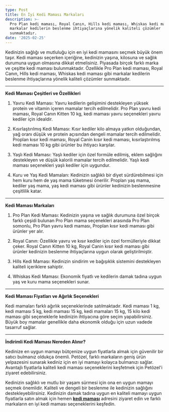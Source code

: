 ```yaml
---
type: Post
title: En İyi Kedi Maması Markaları
description: >-
  Pro Plan kedi maması, Royal Canın, Hills kedi maması, Whiskas kedi maması gibi
  markalar kedilerin beslenme ihtiyaçlarına yönelik kaliteli çözümler
  sunmaktadır.
date: '2025-02-25'
---
```

Kedinizin sağlığı ve mutluluğu için en iyi kedi mamasını seçmek büyük önem taşır. Kedi maması seçerken içeriğine, kedinizin yaşına, kilosuna ve sağlık durumuna uygun olmasına dikkat etmelisiniz. Piyasada birçok farklı marka ve çeşitte kedi maması bulunmaktadır. Özellikle Pro Plan kedi maması, Royal Canın, Hills kedi maması, Whiskas kedi maması gibi markalar kedilerin beslenme ihtiyaçlarına yönelik kaliteli çözümler sunmaktadır.

***

**Kedi Maması Çeşitleri ve Özellikleri**

1.  Yavru Kedi Maması: Yavru kedilerin gelişimini destekleyen yüksek protein ve vitamin içeren mamalar tercih edilmelidir. Pro Plan yavru kedi maması, Royal Canın Kitten 10 kg, kedi maması yavru seçenekleri yavru kediler için idealdir.

2.  Kısırlaştırılmış Kedi Maması: Kısır kediler kilo almaya yatkın olduğundan, yağ oranı düşük ve protein açısından dengeli mamalar tercih edilmelidir. Proplan kısır kedi maması, Royal Canin kısır kedi maması, kısırlaştırılmış kedi maması 10 kg gibi ürünler bu ihtiyacı karşılar.

3.  Yaşlı Kedi Maması: Yaşlı kediler için özel formüle edilmiş, eklem sağlığını destekleyen ve düşük kalorili mamalar tercih edilmelidir. Yaşlı kedi maması seçenekleri yaşlı kediler için uygundur.

4.  Kuru ve Yaş Kedi Mamaları: Kedinizin sağlıklı bir diyet sürdürebilmesi için hem kuru hem de yaş mama tüketmesi önerilir. Proplan yaş mama, kediler yaş mama, yaş kedi maması gibi ürünler kedinizin beslenmesine çeşitlilik katar.

***

**Kedi Maması Markaları**

1.  Pro Plan Kedi Maması: Kedinizin yaşına ve sağlık durumuna özel birçok farklı çeşidi bulunan Pro Plan mama seçenekleri arasında Pro Plan somonlu, Pro Plan yavru kedi maması, Proplan kısır kedi maması gibi ürünler yer alır.

2.  Royal Canın: Özellikle yavru ve kısır kediler için özel formülleriyle dikkat çeker. Royal Canın Kitten 10 kg, Royal Canin kısır kedi maması gibi ürünler kedinizin beslenme ihtiyaçlarına uygun olarak geliştirilmiştir.

3.  Hills Kedi Maması: Kedinizin sindirim ve bağışıklık sistemini destekleyen kaliteli içeriklere sahiptir.

4.  Whiskas Kedi Maması: Ekonomik fiyatlı ve kedilerin damak tadına uygun yaş ve kuru mama seçenekleri sunar.

***

**Kedi Maması Fiyatları ve Ağırlık Seçenekleri**

Kedi mamaları farklı ağırlık seçeneklerinde satılmaktadır. Kedi maması 1 kg, kedi maması 5 kg, kedi maması 15 kg, kedi mamaları 15 kg, 15 kilo kedi maması gibi seçeneklerle kedinizin ihtiyacına göre seçim yapabilirsiniz. Büyük boy mamalar genellikle daha ekonomik olduğu için uzun vadede tasarruf sağlar.

***

**İndirimli Kedi Maması Nereden Alınır?**

Kedinize en uygun mamayı bütçenize uygun fiyatlarla almak için güvenilir bir satıcı bulmanız oldukça önemli. Petözel, farklı markaların geniş ürün yelpazesini sunarak kediniz için en iyi mamayı kolayca bulmanızı sağlar. Avantajlı fiyatlarla kaliteli kedi maması seçeneklerini keşfetmek için Petözel'i ziyaret edebilirsiniz.

Kedinizin sağlıklı ve mutlu bir yaşam sürmesi için ona en uygun mamayı seçmek önemlidir. Kaliteli ve dengeli bir beslenme ile kedinizin sağlığını destekleyebilirsiniz. Kedinizin damak tadına uygun en kaliteli mamayı uygun fiyatlarla satın almak için hemen [**kedi maması**](https://www.petozel.com/kedi-kuru-mama) adresini ziyaret edin ve farklı markaların en iyi kedi maması seçeneklerini keşfedin.

